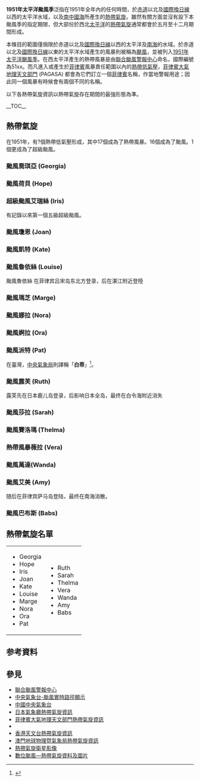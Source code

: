 {{NoteTA|G1=TyphoonOld|G2=Weather}}
{{Infobox hurricane season
| Track=1951 Pacific typhoon season summary map.png
| Basin=WPac
| Year=1951
| First storm formed=3月20日（颱風喬琪亞）
| Last storm dissipated=12月17日（颱風巴布）
| Strongest storm name=超級颱風艾瑞絲 Iris
| Strongest storm pressure=909
| Strongest storm winds=150
| Average wind speed=1
| Total storms=17
| Total hurricanes=16
| Total intense=1
| Fatalities=
| Damages=
| five seasons=[[1949年太平洋颱風季|1949]] [[1950年太平洋颱風季|1950]] '''1951''' [[1952年太平洋颱風季|1952]] [[1953年太平洋颱風季|1953]] 
}}
{{portal phs}}
'''1951年太平洋颱風季'''泛指在1951年全年內的任何時間，於[[赤道|赤道]]以北及[[國際換日線|國際換日線]]以西的太平洋水域，以及[[南中國海|南中國海]]所產生的[[熱帶氣旋|熱帶氣旋]]。雖然有關方面並沒有設下本颱風季的指定期限，但大部份於西北[[太平洋|太平洋]]的[[熱帶氣旋|熱帶氣旋]]通常都會於五月至十二月期間形成。

本條目的範圍僅侷限於赤道以北及[[國際換日線|國際換日線]]以西的太平洋及[[南海|南海]]的水域。於赤道以北及[[國際換日線|國際換日線]]以東的太平洋水域產生的風暴則被稱為[[颶風|颶風]]，並被列入[[1951年太平洋颶風季|1951年太平洋颶風季]]。在西太平洋產生的熱帶風暴是由[[聯合颱風警報中心|聯合颱風警報中心]]命名，國際編號為51xx。而凡進入或產生於[[菲律賓|菲律賓]]風暴責任範圍以內的[[熱帶低氣壓|熱帶低氣壓]]，[[菲律賓大氣地球物理和天文管理局|菲律賓大氣地理天文部門]] (PAGASA) 都會為它們訂立一個[[菲律賓|菲律賓]]名稱，作當地警報用途；因此同一個風暴有時候會有兩個不同的名稱。

以下各熱帶氣旋資訊以熱帶氣旋存在期間的最強形態為準。

{{TC scale old}}

__TOC__
<div style="clear: both"></div>

== 熱帶氣旋 ==
{{NoteUTC+8}}
在1951年，有?個熱帶低氣壓形成，其中17個成為了熱帶風暴。16個成為了颱風。1個更成為了超級颱風。
===颱風喬琪亞 (Georgia)===
{{infobox hurricane small new
|Basin=WPac
|Track=Georgia 1951 track.png
|Formed=3月20日
|Dissipated=3月25日
|1-min winds=120
|Pressure=970
}}
{{Clear}}
===颱風荷貝 (Hope)===
{{infobox hurricane small new
|Basin=WPac
|Track=Hope 1951 track.png
|Formed=4月17日
|Dissipated=4月20日
|1-min winds=70
|Pressure=980
}}
{{Clear}}
===超級颱風艾瑞絲 (Iris)===
{{infobox hurricane small new
|Basin=WPac
|Track=Iris 1951 track.png
|Formed=4月29日
|Dissipated=5月12日
|1-min winds=150
|Pressure=909
}}
有記錄以來第一個五級超級颱風。
{{Clear}}

===颱風瓊恩 (Joan)===
{{infobox hurricane small new
|Basin=WPac
|Track=Joan 1951 track.png
|Formed=5月2日
|Dissipated=5月12日
|1-min winds=75
|Pressure=980
}}
{{Clear}}
===颱風凱特 (Kate)===
{{infobox hurricane small new
|Basin=WPac
|Track=Kate 1951 track.png
|Formed=6月25日
|Dissipated=7月3日
|1-min winds=100
|Pressure=975
}}
{{Clear}}

===颱風魯依絲 (Louise)===

颱風魯依絲 在菲律宾吕宋岛东北方登录，后在湛江附近登陸

===颱風瑪芝 (Marge)===
{{infobox hurricane small new
|Basin=WPac
|Track=Marge 1951 track.png
|Formed=8月10日
|Dissipated=8月24日
|1-min winds=100
|Pressure=886
}}
{{Clear}}

===颱風娜拉 (Nora)===
{{infobox hurricane small new
|Basin=WPac
|Track=Nora 1951 track.png
|Formed=8月30日
|Dissipated=9月4日
|1-min winds=100
|Pressure=970
}}
{{Clear}}
===颱風婀拉 (Ora)===
{{infobox hurricane small new
|Basin=WPac
|Track=Ora 1951 track.png
|Formed=9月16日
|Dissipated=9月22日
|1-min winds=85
|Pressure=980
}}
{{Clear}}
===颱風派特 (Pat)===
{{infobox hurricane small new
|Basin=WPac
|Track=Pat 1951 track.png
|Formed=9月24日
|Dissipated=9月26日
|1-min winds=90
|Pressure=980
}}
在臺灣，[[中央氣象局|中央氣象局]]則譯稱「'''白蒂'''」<ref>{{cite web|title=1951 PAT白蒂 颱風|url=https://zh.wikipedia.org/w/index.php?title=1951年太平洋颱風季&action=edit|publisher=中央氣象局氣象科技研究中心|accessdate=2015-07-07|archive-date=2021-08-13|archive-url=https://web.archive.org/web/20210813000030/https://zh.wikipedia.org/w/index.php?title=1951%E5%B9%B4%E5%A4%AA%E5%B9%B3%E6%B4%8B%E9%A2%B1%E9%A2%A8%E5%AD%A3&action=edit}}</ref>。
{{Clear}}

===颱風露芙 (Ruth)===
{{infobox hurricane small new
|Basin=WPac
|Track=Ruth 1951 track.png
|Formed=10月9日
|Dissipated=10月18日
|1-min winds=120
|Pressure=924
}}
露芙先在日本鹿儿岛登录，后影响日本全岛，最终在白令海附近消失
{{Clear}}

===颱風莎拉 (Sarah)===
{{infobox hurricane small new
|Basin=WPac
|Track=Sarah 1951 track.png
|Formed=10月23日
|Dissipated=10月29日
|1-min winds=100
|Pressure=960
}}
{{Clear}}
===颱風賽洛瑪 (Thelma)===
{{infobox hurricane small new
|Basin=WPac
|Track=Thelma 1951 track.png
|Formed=10月26日
|Dissipated=11月1日
|1-min winds=125
|Pressure=950
}}
{{Clear}}
===熱帶風暴薇拉 (Vera)===
{{infobox hurricane small new
|Basin=WPac
|Track=Vera 1951 track.png
|Formed=10月31日
|Dissipated=11月1日
|1-min winds=60
|Pressure=980
}}
{{Clear}}
===颱風萬達(Wanda)===
{{infobox hurricane small new
|Basin=WPac
|Track=Wanda 1951 track.png
|Formed=11月18日
|Dissipated=11月26日
|1-min winds=90
|Pressure=985
}}
{{Clear}}
===颱風艾美 (Amy)===
{{infobox hurricane small new
|Basin=WPac
|Track=Amy 1951 track.png
|Formed=12月3日
|Dissipated=12月17日
|1-min winds=120
|Pressure=950
}}
随后在菲律宾萨马岛登陆，最终在南海消散。
{{Clear}}

===颱風巴布斯 (Babs)===
{{infobox hurricane small new
|Basin=WPac
|Track=Babs 1951 track.png
|Formed=12月11日
|Dissipated=12月17日
|1-min winds=100
|Pressure=980
}}
{{Clear}}

==熱帶氣旋名單==
{|width="90%"
|
* Georgia
* Hope
* Iris
* Joan
* Kate
* Louise
* Marge
* Nora
* Ora
* Pat
|
* Ruth
* Sarah
* Thelma
* Vera
* Wanda
* Amy
* Babs
|}

== 参考資料 ==
{{reflist}}

==參見==
{{Commons category|1951 Pacific typhoon season}}
* [http://www.usno.navy.mil/JTWC 聯合颱風警報中心]{{Wayback|url=http://www.usno.navy.mil/JTWC |date=20100301105349 }}
* [https://web.archive.org/web/20120625221929/http://map.weather.gov.cn/ 中央氣象台-颱風實時路徑顯示]
* [https://web.archive.org/web/20120928121548/http://www.nmc.gov.cn/ 中國中央氣象台]
* [http://www.jma.go.jp/en/typh/ 日本氣象廳熱帶氣旋資訊]{{WebCite|url=https://www.webcitation.org/6rdK3LVIg?url=http://www.jma.go.jp/en/typh/ |date=20170701143628 |dateformat=iso }}
* [https://web.archive.org/web/20130918054024/http://www.pagasa.dost.gov.ph/wb/tc_up.html 菲律賓大氣地理天文部門熱帶氣旋資訊]
* {{AnyLink|http://www.cwb.gov.tw/|中央氣象局全球資訊網|中央氣象局|type=外部}}
* [http://www.hko.gov.hk/wxinfo/currwx/tc_posc.htm 香港天文台熱帶氣旋資訊]{{Wayback|url=http://www.hko.gov.hk/wxinfo/currwx/tc_posc.htm |date=20081216231321 }}
* [http://www.smg.gov.mo/www/cvm/typhoon/fc_typhoonmain.htm 澳門地球物理暨氣象局熱帶氣旋資訊]{{Wayback|url=http://www.smg.gov.mo/www/cvm/typhoon/fc_typhoonmain.htm |date=20090829002333 }}
* [http://www.nrlmry.navy.mil/tc_pages/tc_home.html 熱帶氣旋衛星影像]{{Wayback|url=http://www.nrlmry.navy.mil/tc_pages/tc_home.html |date=20131225201201 }}
* [http://agora.ex.nii.ac.jp/digital-typhoon/index.html.en 數位颱風—熱帶氣旋資料及圖片]{{Wayback|url=http://agora.ex.nii.ac.jp/digital-typhoon/index.html.en |date=20151126060741 }}

{{太平洋颱風季}}